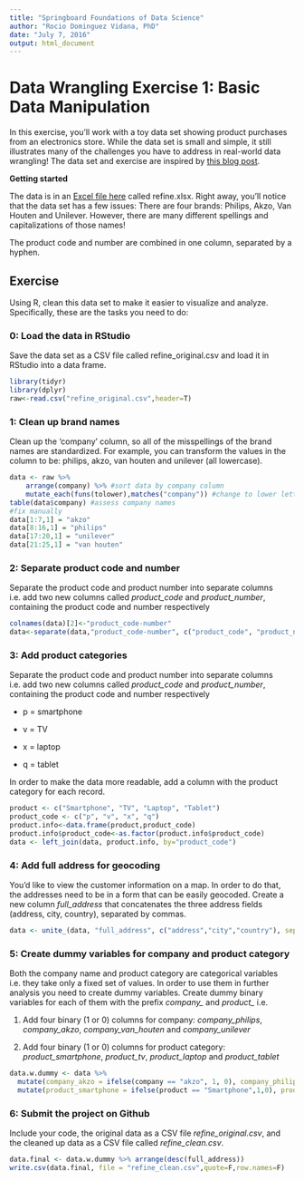 ```yaml
---
title: "Springboard Foundations of Data Science"
author: "Rocio Dominguez Vidana, PhD"
date: "July 7, 2016"
output: html_document
---
```


# Data Wrangling Exercise 1: Basic Data Manipulation

In this exercise, you'll work with a toy data set showing product purchases from an electronics store. While the data set is small and simple, it still illustrates many of the challenges you have to address in real-world data wrangling! The data set and exercise are inspired by [this blog post](http://d3-media.blogspot.nl/2013/11/how-to-refine-your-data.html).

**Getting started**

The data is in an [Excel file here](https://drive.google.com/file/d/0B9vKjeWdQHa5OE5UQ1k4TWJlelU/view) called refine.xlsx. Right away, you'll notice that the data set has a few issues:
There are four brands: Philips, Akzo, Van Houten and Unilever. However, there are many different spellings and capitalizations of those names!

The product code and number are combined in one column, separated by a hyphen.
 
## Exercise

Using R, clean this data set to make it easier to visualize and analyze. Specifically, these are the tasks you need to do:

### 0: Load the data in RStudio

Save the data set as a CSV file called refine_original.csv and load it in RStudio into a data frame.

```r
library(tidyr)
library(dplyr)
raw<-read.csv("refine_original.csv",header=T)

```

### 1: Clean up brand names

Clean up the 'company' column, so all of the misspellings of the brand names are standardized. For example, you can transform the values in the column to be: philips, akzo, van houten and unilever (all lowercase).

```r
data <- raw %>%
    arrange(company) %>% #sort data by company column
    mutate_each(funs(tolower),matches("company")) #change to lower letters company column
table(data$company) #assess company names
#fix manually
data[1:7,1] = "akzo"
data[8:16,1] = "philips"
data[17:20,1] = "unilever"
data[21:25,1] = "van houten"
```


### 2: Separate product code and number

Separate the product code and product number into separate columns i.e. add two new columns called *product_code* and *product_number*, containing the product code and number respectively

```r
colnames(data)[2]<-"product_code-number"
data<-separate(data,"product_code-number", c("product_code", "product_number"), sep = "-")

```

### 3: Add product categories

Separate the product code and product number into separate columns i.e. add two new columns called *product_code* and *product_number*, containing the product code and number respectively

* p = smartphone

* v = TV

* x = laptop

* q = tablet

In order to make the data more readable, add a column with the product category for each record.

```r
product <- c("Smartphone", "TV", "Laptop", "Tablet")
product_code <- c("p", "v", "x", "q")
product.info<-data.frame(product,product_code)
product.info$product_code<-as.factor(product.info$product_code)
data <- left_join(data, product.info, by="product_code")
```

### 4: Add full address for geocoding

You'd like to view the customer information on a map. In order to do that, the addresses need to be in a form that can be easily geocoded. Create a new column *full_address* that concatenates the three address fields (address, city, country), separated by commas.

```r
data <- unite_(data, "full_address", c("address","city","country"), sep=", ", remove = FALSE)
```

### 5: Create dummy variables for company and product category

Both the company name and product category are categorical variables i.e. they take only a fixed set of values. In order to use them in further analysis you need to create dummy variables. Create dummy binary variables for each of them with the prefix *company_* and *product_* i.e.

1. Add four binary (1 or 0) columns for company: *company_philips*, *company_akzo*, *company_van_houten* and *company_unilever*

2. Add four binary (1 or 0) columns for product category: *product_smartphone*, *product_tv*, *product_laptop* and *product_tablet*

```r
data.w.dummy <- data %>% 
  mutate(company_akzo = ifelse(company == "akzo", 1, 0), company_philips = ifelse(company == "philips", 1,0), company_unilever = ifelse(company == "unilever",1,0), company_van_houten = ifelse(company == "van houten", 1,0)) %>% 
  mutate(product_smartphone = ifelse(product == "Smartphone",1,0), product_tablet = ifelse(product == "Tablet",1,0), product_tv = ifelse(product == "TV",1,0), product_laptop = ifelse(product == "Laptop",1,0))

```

### 6: Submit the project on Github

Include your code, the original data as a CSV file *refine_original.csv*, and the cleaned up data as a CSV file called *refine_clean.csv*.

```r
data.final <- data.w.dummy %>% arrange(desc(full_address))
write.csv(data.final, file = "refine_clean.csv",quote=F,row.names=F)
```
